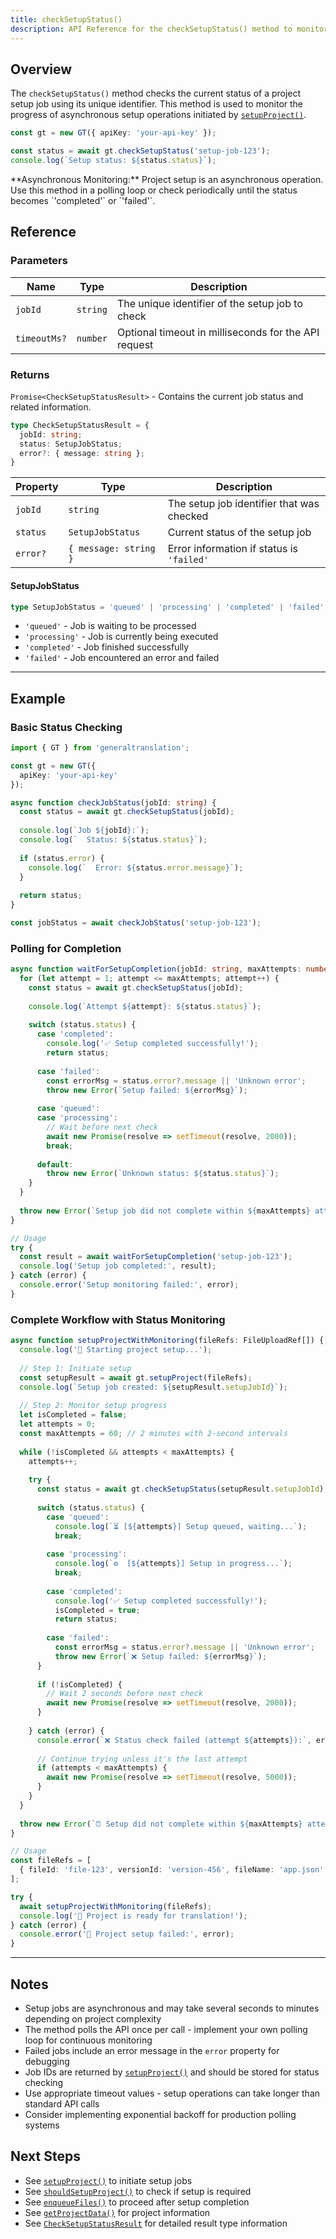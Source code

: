 ```yaml
---
title: checkSetupStatus()
description: API Reference for the checkSetupStatus() method to monitor project setup job progress
---
```


## Overview

The `checkSetupStatus()` method checks the current status of a project setup job using its unique identifier. This method is used to monitor the progress of asynchronous setup operations initiated by [`setupProject()`](/docs/core/class/methods/translation/setupProject).

```typescript
const gt = new GT({ apiKey: 'your-api-key' });

const status = await gt.checkSetupStatus('setup-job-123');
console.log(`Setup status: ${status.status}`);
```

<Callout>
**Asynchronous Monitoring:**
Project setup is an asynchronous operation. Use this method in a polling loop or check periodically until the status becomes `'completed'` or `'failed'`.
</Callout>

## Reference

### Parameters

| Name | Type | Description |
|------|------|-------------|
| `jobId` | `string` | The unique identifier of the setup job to check |
| `timeoutMs?` | `number` | Optional timeout in milliseconds for the API request |

### Returns

`Promise<CheckSetupStatusResult>` - Contains the current job status and related information.

```typescript
type CheckSetupStatusResult = {
  jobId: string;
  status: SetupJobStatus;
  error?: { message: string };
}
```

| Property | Type | Description |
|----------|------|-------------|
| `jobId` | `string` | The setup job identifier that was checked |
| `status` | `SetupJobStatus` | Current status of the setup job |
| `error?` | `{ message: string }` | Error information if status is `'failed'` |

#### SetupJobStatus

```typescript
type SetupJobStatus = 'queued' | 'processing' | 'completed' | 'failed';
```

- `'queued'` - Job is waiting to be processed
- `'processing'` - Job is currently being executed
- `'completed'` - Job finished successfully
- `'failed'` - Job encountered an error and failed

---

## Example

### Basic Status Checking

```typescript copy
import { GT } from 'generaltranslation';

const gt = new GT({
  apiKey: 'your-api-key'
});

async function checkJobStatus(jobId: string) {
  const status = await gt.checkSetupStatus(jobId);
  
  console.log(`Job ${jobId}:`);
  console.log(`  Status: ${status.status}`);
  
  if (status.error) {
    console.log(`  Error: ${status.error.message}`);
  }
  
  return status;
}

const jobStatus = await checkJobStatus('setup-job-123');
```

### Polling for Completion

```typescript copy
async function waitForSetupCompletion(jobId: string, maxAttempts: number = 30) {
  for (let attempt = 1; attempt <= maxAttempts; attempt++) {
    const status = await gt.checkSetupStatus(jobId);
    
    console.log(`Attempt ${attempt}: ${status.status}`);
    
    switch (status.status) {
      case 'completed':
        console.log('✅ Setup completed successfully!');
        return status;
        
      case 'failed':
        const errorMsg = status.error?.message || 'Unknown error';
        throw new Error(`Setup failed: ${errorMsg}`);
        
      case 'queued':
      case 'processing':
        // Wait before next check
        await new Promise(resolve => setTimeout(resolve, 2000));
        break;
        
      default:
        throw new Error(`Unknown status: ${status.status}`);
    }
  }
  
  throw new Error(`Setup job did not complete within ${maxAttempts} attempts`);
}

// Usage
try {
  const result = await waitForSetupCompletion('setup-job-123');
  console.log('Setup job completed:', result);
} catch (error) {
  console.error('Setup monitoring failed:', error);
}
```

### Complete Workflow with Status Monitoring

```typescript copy
async function setupProjectWithMonitoring(fileRefs: FileUploadRef[]) {
  console.log('🚀 Starting project setup...');
  
  // Step 1: Initiate setup
  const setupResult = await gt.setupProject(fileRefs);
  console.log(`Setup job created: ${setupResult.setupJobId}`);
  
  // Step 2: Monitor setup progress
  let isCompleted = false;
  let attempts = 0;
  const maxAttempts = 60; // 2 minutes with 2-second intervals
  
  while (!isCompleted && attempts < maxAttempts) {
    attempts++;
    
    try {
      const status = await gt.checkSetupStatus(setupResult.setupJobId);
      
      switch (status.status) {
        case 'queued':
          console.log(`⏳ [${attempts}] Setup queued, waiting...`);
          break;
          
        case 'processing':
          console.log(`⚙️  [${attempts}] Setup in progress...`);
          break;
          
        case 'completed':
          console.log('✅ Setup completed successfully!');
          isCompleted = true;
          return status;
          
        case 'failed':
          const errorMsg = status.error?.message || 'Unknown error';
          throw new Error(`❌ Setup failed: ${errorMsg}`);
      }
      
      if (!isCompleted) {
        // Wait 2 seconds before next check
        await new Promise(resolve => setTimeout(resolve, 2000));
      }
      
    } catch (error) {
      console.error(`❌ Status check failed (attempt ${attempts}):`, error);
      
      // Continue trying unless it's the last attempt
      if (attempts < maxAttempts) {
        await new Promise(resolve => setTimeout(resolve, 5000));
      }
    }
  }
  
  throw new Error(`⏰ Setup did not complete within ${maxAttempts} attempts`);
}

// Usage
const fileRefs = [
  { fileId: 'file-123', versionId: 'version-456', fileName: 'app.json' }
];

try {
  await setupProjectWithMonitoring(fileRefs);
  console.log('🎉 Project is ready for translation!');
} catch (error) {
  console.error('🚫 Project setup failed:', error);
}
```

---

## Notes

* Setup jobs are asynchronous and may take several seconds to minutes depending on project complexity
* The method polls the API once per call - implement your own polling loop for continuous monitoring
* Failed jobs include an error message in the `error` property for debugging
* Job IDs are returned by [`setupProject()`](/docs/core/class/methods/translation/setupProject) and should be stored for status checking
* Use appropriate timeout values - setup operations can take longer than standard API calls
* Consider implementing exponential backoff for production polling systems

## Next Steps

* See [`setupProject()`](/docs/core/class/methods/translation/setupProject) to initiate setup jobs
* See [`shouldSetupProject()`](/docs/core/class/methods/translation/shouldSetupProject) to check if setup is required
* See [`enqueueFiles()`](/docs/core/class/methods/translation/enqueueFiles) to proceed after setup completion
* See [`getProjectData()`](/docs/core/class/methods/translation/getProjectData) for project information
* See [`CheckSetupStatusResult`](/docs/core/types/CheckSetupStatusResult) for detailed result type information